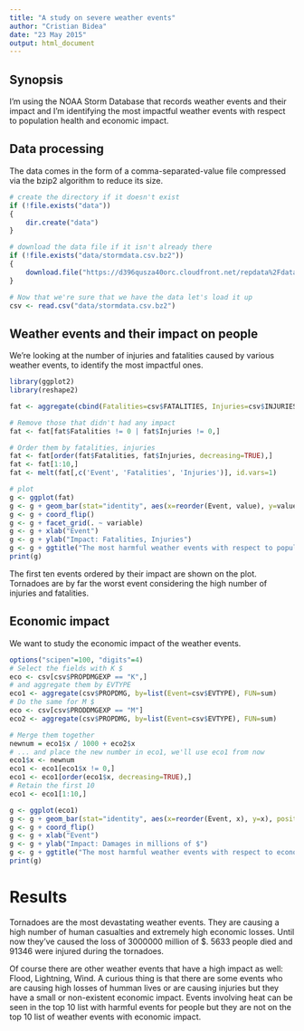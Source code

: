 ```yaml
---
title: "A study on severe weather events"
author: "Cristian Bidea"
date: "23 May 2015"
output: html_document
---
```


## Synopsis

I'm using the NOAA Storm Database that records weather events and their impact and
I'm identifying the most impactful weather events with respect to population health
and economic impact.

## Data processing

The data comes in the form of a comma-separated-value file compressed via the bzip2 algorithm to reduce its size.

```r
# create the directory if it doesn't exist
if (!file.exists("data"))
{
    dir.create("data")
}

# download the data file if it isn't already there
if (!file.exists("data/stormdata.csv.bz2"))
{
    download.file("https://d396qusza40orc.cloudfront.net/repdata%2Fdata%2FStormData.csv.bz2", destfile="data/stormdata.csv.bz2", method="curl")
}

# Now that we're sure that we have the data let's load it up
csv <- read.csv("data/stormdata.csv.bz2")
```

## Weather events and their impact on people

We're looking at the number of injuries and fatalities caused by various weather
events, to identify the most impactful ones.

```r
library(ggplot2)
library(reshape2)

fat <- aggregate(cbind(Fatalities=csv$FATALITIES, Injuries=csv$INJURIES), by=list(Event=csv$EVTYPE), FUN=sum)

# Remove those that didn't had any impact
fat <- fat[fat$Fatalities != 0 | fat$Injuries != 0,]

# Order them by fatalities, injuries
fat <- fat[order(fat$Fatalities, fat$Injuries, decreasing=TRUE),]
fat <- fat[1:10,]
fat <- melt(fat[,c('Event', 'Fatalities', 'Injuries')], id.vars=1)

# plot
g <- ggplot(fat)
g <- g + geom_bar(stat="identity", aes(x=reorder(Event, value), y=value, fill=variable), position="dodge")
g <- g + coord_flip()
g <- g + facet_grid(. ~ variable)
g <- g + xlab("Event")
g <- g + ylab("Impact: Fatalities, Injuries")
g <- g + ggtitle("The most harmful weather events with respect to population health")
print(g)
```

The first ten events ordered by their impact are shown on the plot. Tornadoes are 
by far the worst event considering the high number of injuries and fatalities.

## Economic impact

We want to study the economic impact of the weather events.

```r
options("scipen"=100, "digits"=4)
# Select the fields with K $
eco <- csv[csv$PROPDMGEXP == "K",]
# and aggregate them by EVTYPE
eco1 <- aggregate(csv$PROPDMG, by=list(Event=csv$EVTYPE), FUN=sum)
# Do the same for M $
eco <- csv[csv$PRODDMGEXP == "M"]
eco2 <- aggregate(csv$PROPDMG, by=list(Event=csv$EVTYPE), FUN=sum)

# Merge them together
newnum = eco1$x / 1000 + eco2$x
# ... and place the new number in eco1, we'll use eco1 from now
eco1$x <- newnum
eco1 <- eco1[eco1$x != 0,]
eco1 <- eco1[order(eco1$x, decreasing=TRUE),]
# Retain the first 10
eco1 <- eco1[1:10,]

g <- ggplot(eco1)
g <- g + geom_bar(stat="identity", aes(x=reorder(Event, x), y=x), position="dodge", fill="steelblue")
g <- g + coord_flip()
g <- g + xlab("Event")
g <- g + ylab("Impact: Damages in millions of $")
g <- g + ggtitle("The most harmful weather events with respect to economic loss")
print(g)
```

# Results

Tornadoes are the most devastating weather events. They are causing a high number
of human casualties and extremely high economic losses. Until now they've caused
the loss of 3000000 million of $. 5633 people died and 91346 were injured during
the tornadoes.

Of course there are other weather events that have a high impact as well: Flood,
Lightning, Wind. A curious thing is that there are some events who are causing
high losses of humman lives or are causing injuries but they have a small or non-existent
economic impact. Events involving heat can be seen in the top 10 list with harmful
events for people but they are not on the top 10 list of weather events with economic
impact.
```r

```